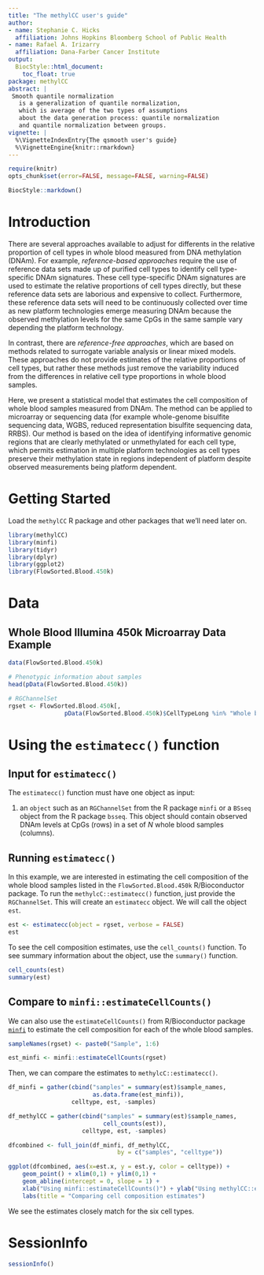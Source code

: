 ```yaml
---
title: "The methylCC user's guide"
author:
- name: Stephanie C. Hicks
  affiliation: Johns Hopkins Bloomberg School of Public Health
- name: Rafael A. Irizarry 
  affiliation: Dana-Farber Cancer Institute
output:
  BiocStyle::html_document:
    toc_float: true
package: methylCC
abstract: |
 Smooth quantile normalization
   is a generalization of quantile normalization, 
   which is average of the two types of assumptions 
   about the data generation process: quantile normalization
   and quantile normalization between groups.
vignette: |
  %\VignetteIndexEntry{The qsmooth user's guide}
  %\VignetteEngine{knitr::rmarkdown}
---
```


```r
require(knitr)
opts_chunk$set(error=FALSE, message=FALSE, warning=FALSE)
```

```r
BiocStyle::markdown()
```


# Introduction

There are several approaches available to adjust for differents in the
relative proportion of cell types in whole blood measured from
DNA methylation (DNAm). For example, *reference-based approaches*
require the use of reference data sets made up of purified cell types to
identify cell type-specific DNAm signatures. These cell type-specific DNAm
signatures are used to estimate the relative proportions of cell types
directly, but these reference data sets are laborious and expensive to
collect. Furthermore, these reference data sets will need to be
continuously collected over time as new platform technologies emerge
measuring DNAm because the observed methylation levels for the same CpGs
in the same sample vary depending the platform technology.

In contrast, there are *reference-free approaches*,
which are based on methods related to surrogate variable analysis or
linear mixed models. These approaches do not provide
estimates of the relative proportions of cell types, but rather these
methods just remove the variability induced from the differences in
relative cell type proportions in whole blood samples.

Here, we present a statistical model that estimates the cell composition
of whole blood samples measured from DNAm. The method can be applied
to microarray or sequencing data (for example whole-genome bisulfite
sequencing data, WGBS, reduced representation bisulfite sequencing
data, RRBS). Our method is based on the
idea of identifying informative genomic regions that are clearly
methylated or unmethylated for each cell type, which permits
estimation in multiple platform technologies as cell types preserve
their methylation state in regions independent of platform despite
observed measurements being platform dependent.


# Getting Started

Load the `methylCC` R package and other packages that we'll need 
later on. 

```r
library(methylCC)
library(minfi)
library(tidyr)
library(dplyr)
library(ggplot2)
library(FlowSorted.Blood.450k)
```


# Data

## Whole Blood Illumina 450k Microarray Data Example

```r
data(FlowSorted.Blood.450k)

# Phenotypic information about samples
head(pData(FlowSorted.Blood.450k))

# RGChannelSet
rgset <- FlowSorted.Blood.450k[,
                pData(FlowSorted.Blood.450k)$CellTypeLong %in% "Whole blood"]

```


# Using the `estimatecc()` function

## Input for `estimatecc()`
The `estimatecc()` function must have
one object as input:

1. an `object` such as an `RGChannelSet` from
the R package `minfi` or a `BSseq` object
from the R package `bsseq`. This object should 
contain observed DNAm levels at CpGs (rows) 
in a set of $N$ whole blood samples (columns). 

## Running `estimatecc()`

In this example, we are interested in estimating the cell
composition of the whole blood samples listed in the
`FlowSorted.Blood.450k` R/Bioconductor package.
To run the `methylcC::estimatecc()` function,
just provide the `RGChannelSet`. This will
create an `estimatecc` object. We
will call the object `est`.


```r
est <- estimatecc(object = rgset, verbose = FALSE)
est
```

To see the cell composition estimates, use the
`cell_counts()` function. To see summary information 
about the object, use the `summary()` function.

```r
cell_counts(est)
summary(est)
```


## Compare to `minfi::estimateCellCounts()` 

We can also use the `estimateCellCounts()` from R/Bioconductor package
[`minfi`](http://bioconductor.org/packages/release/bioc/html/minfi.html)
to estimate the cell composition for each of the whole blood samples. 

```r
sampleNames(rgset) <- paste0("Sample", 1:6)

est_minfi <- minfi::estimateCellCounts(rgset)
```

Then, we can compare the estimates to `methylcC::estimatecc()`. 

```r
df_minfi = gather(cbind("samples" = summary(est)$sample_names,
                        as.data.frame(est_minfi)),
                  celltype, est, -samples)

df_methylCC = gather(cbind("samples" = summary(est)$sample_names, 
                           cell_counts(est)),
                     celltype, est, -samples)

dfcombined <- full_join(df_minfi, df_methylCC, 
                               by = c("samples", "celltype"))

ggplot(dfcombined, aes(x=est.x, y = est.y, color = celltype)) +
    geom_point() + xlim(0,1) + ylim(0,1) +
    geom_abline(intercept = 0, slope = 1) +
    xlab("Using minfi::estimateCellCounts()") + ylab("Using methylCC::estimatecc()") +
    labs(title = "Comparing cell composition estimates")
```

We see the estimates closely match for the six cell types. 


# SessionInfo

```r
sessionInfo()
```


